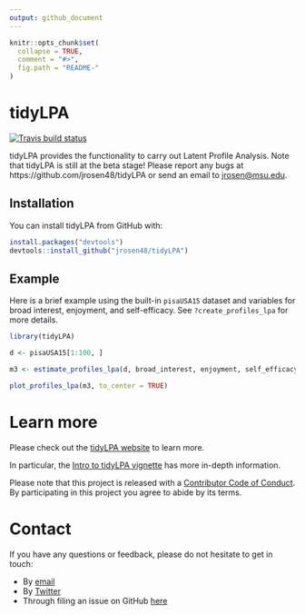 ```yaml
---
output: github_document
---
```


<!-- README.md is generated from README.Rmd. Please edit that file -->

```r
knitr::opts_chunk$set(
  collapse = TRUE,
  comment = "#>",
  fig.path = "README-"
)
```

# tidyLPA

[![Travis build status](https://travis-ci.org/jrosen48/tidyLPA.svg?branch=master)](https://travis-ci.org/jrosen48/tidyLPA)

tidyLPA provides the functionality to carry out Latent Profile Analysis. Note that tidyLPA is still at the beta stage! Please report any bugs at https://github.com/jrosen48/tidyLPA or send an email to [jrosen@msu.edu](mailto:jrosen@msu.edu).

## Installation

You can install tidyLPA from GitHub with:

```r
install.packages("devtools")
devtools::install_github("jrosen48/tidyLPA")
```

## Example

Here is a brief example using the built-in `pisaUSA15` dataset and variables for broad interest, enjoyment, and self-efficacy. See `?create_profiles_lpa` for more details.

```r
library(tidyLPA)
```

```r
d <- pisaUSA15[1:100, ]

m3 <- estimate_profiles_lpa(d, broad_interest, enjoyment, self_efficacy, n_profiles = 3, model = 2)

plot_profiles_lpa(m3, to_center = TRUE)
```

# Learn more

Please check out the [tidyLPA website](https://jrosen48.github.io/tidyLPA/) to learn more.

In particular, the [Intro to tidyLPA vignette](https://jrosen48.github.io/tidyLPA/articles/Introduction_to_tidyLPA.html) has more in-depth information.

Please note that this project is released with a [Contributor Code of Conduct](CONDUCT.md). By participating in this project you agree to abide by its terms.

# Contact

If you have any questions or feedback, please do not hesitate to get in touch:

* By [email](mailto:jrosen@msu.edu)
* By [Twitter](http://twitter.com/jrosenberg6432)
* Through filing an issue on GitHub [here](https://github.com/jrosen48/tidyLPA)

